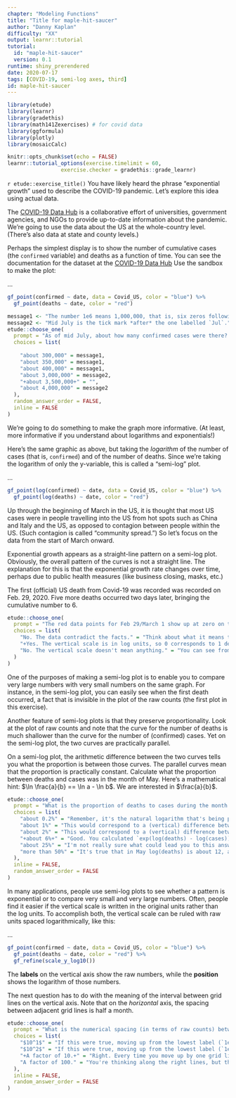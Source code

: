 ```yaml
---
chapter: "Modeling Functions"
title: "Title for maple-hit-saucer"
author: "Danny Kaplan"
difficulty: "XX"
output: learnr::tutorial
tutorial:
  id: "maple-hit-saucer"
  version: 0.1
runtime: shiny_prerendered
date: 2020-07-17 
tags: [COVID-19, semi-log axes, third]
id: maple-hit-saucer
---
```


```r
library(etude)
library(learnr)
library(gradethis)
library(math141Zexercises) # for covid data
library(ggformula)
library(plotly)
library(mosaicCalc)

knitr::opts_chunk$set(echo = FALSE)
learnr::tutorial_options(exercise.timelimit = 60, 
                 exercise.checker = gradethis::grade_learnr)
```


`r etude::exercise_title()` You have likely heard the phrase "exponential growth" used to describe the COVID-19 pandemic. Let's explore this idea using actual data. 

The [COVID-19 Data Hub](https://covid19datahub.io/) is  a collaborative effort of universities, government agencies,  and NGOs to provide up-to-date information about the pandemic. We're going to use the data about the US at the whole-country level. (There's also data at state and county levels.) 

Perhaps the simplest display is to show the number of cumulative cases (the `confirmed` variable) and deaths as a function of time. You can see the documentation for the dataset at the  [COVID-19 Data Hub](https://covid19datahub.io/) Use the sandbox to make the plot:

<span title='maple-hit-saucer-sandbox1'>...</span>
```r
gf_point(confirmed ~ date, data = Covid_US, color = "blue") %>%
  gf_point(deaths ~ date, color = "red")
```

```r
message1 <- "The number 1e6 means 1,000,000, that is, six zeros following the one."
message2 <- "Mid July is the tick mark *after* the one labelled `Jul`."
etude::choose_one(
  prompt = "As of mid July, about how many confirmed cases were there? (Note that the labeled tick marks refer to the beginning of the month, so the point labeled `Feb` is February 1.)",
  choices = list(
    
    "about 300,000" = message1,
    "about 350,000" = message1,
    "about 400,000" = message1,
    "about 3,000,000" = message2,
    "+about 3,500,000+" = "",
    "about 4,000,000" = message2
  ), 
  random_answer_order = FALSE,
  inline = FALSE
)
```

We're going to do something to make the graph more informative. (At least, more informative if you understand about logarithms and exponentials!)

Here's the same graphic as above, but taking the *logarithm* of the number of cases (that is, `confirmed`) and of the number of deaths. Since we're taking the logarithm of only the y-variable, this is called a "semi-log" plot. 


<span title='maple-hit-saucer-sandbox2'>...</span>
```r
gf_point(log(confirmed) ~ date, data = Covid_US, color = "blue") %>%
  gf_point(log(deaths) ~ date, color = "red") 
```

Up through the beginning of March in the US, it is thought that most US cases were in people travelling into the US from hot spots such as China and Italy and the US, as opposed to contagion between people within the US. (Such contagion is called "community spread.") So let's focus on the data from the start of March onward.

Exponential growth appears as a straight-line pattern on a semi-log plot. Obviously, the overall pattern of the curves is not a straight line. The explanation for this is that the exponential growth rate changes over time, perhaps due to public health measures (like business closing, masks, etc.)

The first (official) US death from Covid-19 was recorded was recorded on Feb. 29, 2020. Five more deaths occurred two days later, bringing the cumulative number to 6.


```r
etude::choose_one(
  prompt = "The red data points for Feb 29/March 1 show up at zero on the vertical scale. The red data point for March 2 is at around 2 on the vertical scale. Is this consistent with the facts stated above?",
  choices = list(
    "No. The data contradict the facts." = "Think about what it means to be 0 on the vertical scale.",
    "+Yes. The vertical scale is in log units, so 0 corresponds to 1 death, since $\\ln 1 = 0$.+" = "",
    "No. The vertical scale doesn't mean anything." = "You can see from the plotting command what the quantity on the vertical axis is: `log(confirmed)` for the blue dots and `log(deaths)` for the red."
  )
)
```


One of the purposes of making a semi-log plot is to enable you to compare very  large numbers with very small numbers on the same graph. For instance, in the semi-log plot, you can easily see when the first death occurred, a fact that is invisible in the plot of the raw counts (the first plot in this exercise).

Another feature of semi-log plots is that they preserve proportionality. Look at the plot of raw counts and note that the curve for the number of deaths is much shallower than the curve for the number of (confirmed) cases. Yet on the semi-log plot, the two curves are practically parallel.

On a semi-log plot, the arithmetic difference between the two curves tells you what the proportion is between those curves. The parallel curves mean that the proportion is practically constant. 
Calculate what the proportion between deaths and cases was in the month of May. Here's a mathematical hint: $\ln \frac{a}{b} == \ln a - \ln b$. We are interested in $\frac{a}{b}$.

```r
etude::choose_one(
  prompt = "What is the proportion of deaths to cases during the month of May?",
  choices = list(
    "about 0.2%" = "Remember, it's the natural logarithm that's being plotted, so the inverse function is `exp()`.",
    "about 1%" = "This would correspond to a (vertical) difference between the curves of about 4.6 log units. Is it really that big?",
    "about 2%" = "This would correspond to a (vertical) difference between the curves of about 4 log units. Is it really that big?",
    "+about 6%+" = "Good. You calculated `exp(log(deaths) - log(cases))` which gives an answer around 0.06, or 6%.",
    "about 25%" = "I'm not really sure what could lead you to this answer. You're making a mistake that I didn't anticipate.",
    "more than 50%" = "It's true that in May log(deaths) is about 12, and log(cases) is about 14, and 12/14 is indeed greater than 50%. But, on a log scale, the proportion relates to the difference between logs, not the ratio."
  ),
  inline = FALSE,
  random_answer_order = FALSE
)
```

In many applications, people use semi-log plots to see whether a pattern is exponential or to compare very small and very large numbers. Often, people find it easier if the vertical scale is written in the original units rather than the log units. To accomplish both, the vertical scale can be ruled with raw units spaced logarithmically, like this:

<span title='maple-hit-saucer-sandbox3'>...</span>
```r
gf_point(confirmed ~ date, data = Covid_US, color = "blue") %>%
  gf_point(deaths ~ date, color = "red") %>%
  gf_refine(scale_y_log10())
```

The **labels** on the vertical axis show the raw numbers, while the **position** shows the logarithm of those numbers.

The next question has to do with the meaning of the interval between grid lines on the vertical axis. Note that on the *horizontal* axis, the spacing between adjacent grid lines is half a month.


```r
etude::choose_one(
  prompt = "What is the numerical spacing (in terms of raw counts) between adjacent grid lines on the vertical axis?",
  choices = list(
    "$10^1$" = "If this were true, moving up from the lowest label (`1e+01`, that is, 10) the next grid line would be at 20, then 30, then 40.",
    "$10^2$" = "If this were true, moving up from the lowest label (`1e+01`) the next grid line would be at 110, then 210, then 310.",
    "+A factor of 10.+" = "Right. Every time you move up by one grid line, the raw number increases ten-fold, so 10, 100, 1000, 10,000, and so on. The phrase `a factor of 10` means to multiply by 10, not to add 10.",
    "A factor of 100." = "You're thinking along the right lines, but this is the difference between every second grid line, not adjacent grid lines."
  ),
  inline = FALSE,
  random_answer_order = FALSE
)
```


